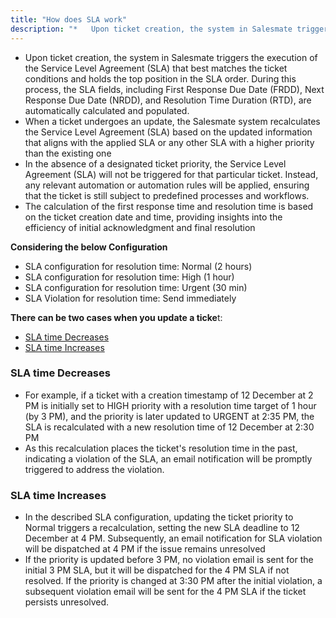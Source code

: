 ```yaml
---
title: "How does SLA work"
description: "*   Upon ticket creation, the system in Salesmate triggers the execution of the Service Level Agreement (SLA) that best matches the ticket conditions ..."
---
```


*   Upon ticket creation, the system in Salesmate triggers the execution of the Service Level Agreement (SLA) that best matches the ticket conditions and holds the top position in the SLA order. During this process, the SLA fields, including First Response Due Date (FRDD), Next Response Due Date (NRDD), and Resolution Time Duration (RTD), are automatically calculated and populated.
*   When a ticket undergoes an update, the Salesmate system recalculates the Service Level Agreement (SLA) based on the updated information that aligns with the applied SLA or any other SLA with a higher priority than the existing one
*   In the absence of a designated ticket priority, the Service Level Agreement (SLA) will not be triggered for that particular ticket. Instead, any relevant automation or automation rules will be applied, ensuring that the ticket is still subject to predefined processes and workflows.
*   The calculation of the first response time and resolution time is based on the ticket creation date and time, providing insights into the efficiency of initial acknowledgment and final resolution

**Considering the below Configuration**

*   SLA configuration for resolution time: Normal (2 hours)
*   SLA configuration for resolution time: High (1 hour)
*   SLA configuration for resolution time: Urgent (30 min)
*   SLA Violation for resolution time: Send immediately

**There can be two cases when you update a ticke**t:

*   [SLA time Decreases](https://support.salesmate.io/hc/en-us/articles/26720729285273-How-does-SLA-work#h_01HJ841WJ90DBCVRYMGXX917FS)
*   [SLA time Increases](https://support.salesmate.io/hc/en-us/articles/26720729285273-How-does-SLA-work#h_01HJ8481H4XXBC16P760GF7F8T)

### SLA time Decreases

*   For example, if a ticket with a creation timestamp of 12 December at 2 PM is initially set to HIGH priority with a resolution time target of 1 hour (by 3 PM), and the priority is later updated to URGENT at 2:35 PM, the SLA is recalculated with a new resolution time of 12 December at 2:30 PM
*   As this recalculation places the ticket's resolution time in the past, indicating a violation of the SLA, an email notification will be promptly triggered to address the violation.
    

### SLA time Increases

*   In the described SLA configuration, updating the ticket priority to Normal triggers a recalculation, setting the new SLA deadline to 12 December at 4 PM. Subsequently, an email notification for SLA violation will be dispatched at 4 PM if the issue remains unresolved
*   If the priority is updated before 3 PM, no violation email is sent for the initial 3 PM SLA, but it will be dispatched for the 4 PM SLA if not resolved. If the priority is changed at 3:30 PM after the initial violation, a subsequent violation email will be sent for the 4 PM SLA if the ticket persists unresolved.